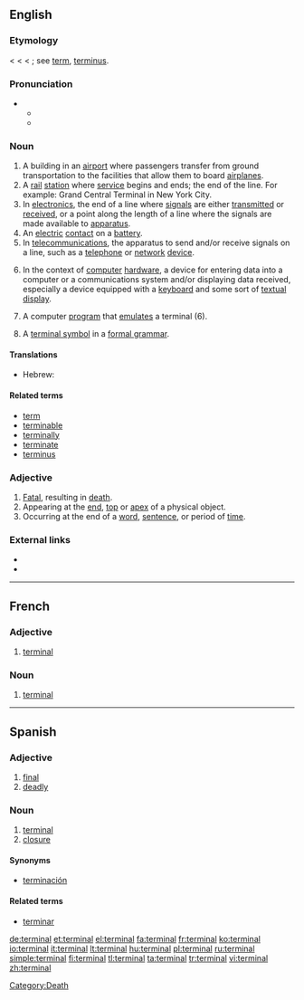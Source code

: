 {{wikipedia|dab=terminal}}
==English==

===Etymology===
< {{etyl|fr}} {{term|terminal|lang=fr}} < {{LL.}} {{term|terminalis||pertaining to a boundary or to the end, terminal, final}} < {{etyl|la}} {{term|terminus||a bound, boundary, limit, end}}; see [[term]], [[terminus]].

===Pronunciation===
* {{a|US}}
** {{IPA|/ˈtərmɪnəl/}}
** {{SAMPA|/"t@rmIn@l/}}

===Noun===
{{en-noun}}

# A building in an [[airport]] where passengers transfer from ground transportation to the facilities that allow them to board [[airplanes]].
# A [[rail]] [[station]] where [[service]] begins and ends; the end of the line.  For example: Grand Central Terminal in New York City.
# In [[electronics]], the end of a line where [[signal]]s are either [[transmit]]ted or [[receive]]d, or a point along the length of a line where the signals are made available to [[apparatus]].
# An [[electric]] [[contact]] on a [[battery]].
# In [[telecommunications]], the apparatus to send and/or receive signals on a line, such as a [[telephone]] or [[network]] [[device]].
# {{computing}} In the context of [[computer]] [[hardware]], a device for entering data into a computer or a communications system and/or displaying data received, especially a device equipped with a [[keyboard]] and some sort of [[textual]] [[display]].
# {{computing}} A computer [[program]] that [[emulate]]s a terminal (6).
# {{comptheory}} A [[terminal symbol]] in a [[formal grammar]].


====Translations====
{{trans-top|airport building}}
* Hebrew: {{t|he|בית נתיבות|tr=beit niteevot|sc=Hebr}}
{{trans-bottom}}

====Related terms====
* [[term]]
* [[terminable]]
* [[terminally]]
* [[terminate]]
* [[terminus]]

===Adjective===
{{en-adj|-}}

# [[fatal|Fatal]], resulting in [[death]].
# Appearing at the [[end]], [[top]] or [[apex]] of a physical object.
# Occurring at the end of a [[word]], [[sentence]], or period of [[time]].

===External links===
* {{R:Webster 1913}}
* {{R:Century 1911}}

[[Category:Death]]


----

==French==

===Adjective===
{{fr-adj-al|termin|tɛʁ.mi.n}}

# [[#English|terminal]]

===Noun===
{{fr-noun|m|pl=terminaux}}

# [[#English|terminal]]

----

==Spanish==

===Adjective===
{{es-adj|pl=terminales}}

# [[final]]
# [[deadly]]

===Noun===
{{es-noun-m|pl=terminales}}

# [[terminal#English|terminal]]
# [[closure]]

====Synonyms====
* {{sense|closure}} [[terminación]]

====Related terms====
* [[terminar]]

[[de:terminal]]
[[et:terminal]]
[[el:terminal]]
[[fa:terminal]]
[[fr:terminal]]
[[ko:terminal]]
[[io:terminal]]
[[it:terminal]]
[[lt:terminal]]
[[hu:terminal]]
[[pl:terminal]]
[[ru:terminal]]
[[simple:terminal]]
[[fi:terminal]]
[[tl:terminal]]
[[ta:terminal]]
[[tr:terminal]]
[[vi:terminal]]
[[zh:terminal]]